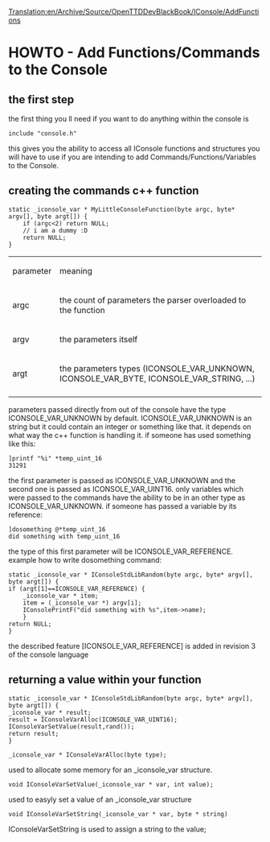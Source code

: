 [[Translation:en/Archive/Source/OpenTTDDevBlackBook/IConsole/AddFunctions]]
=HOWTO - Add Functions/Commands to the Console=
==the first step==
the first thing you ll need if you want to do anything within the console is
<pre>
include "console.h"
</pre>
this gives you the ability to access all IConsole functions and structures you will have to use if you are intending to add Commands/Functions/Variables to the Console.

==creating the commands c++ function==
<pre>
static _iconsole_var * MyLittleConsoleFunction(byte argc, byte* argv[], byte argt[]) {
	if (argc<2) return NULL;
	// i am a dummy :D
	return NULL;
}
</pre>
{|
| parameter || meaning
|-
| argc || the count of parameters the parser overloaded to the function
|-
| argv || the parameters itself
|-
| argt || the parameters types (ICONSOLE_VAR_UNKNOWN, ICONSOLE_VAR_BYTE, ICONSOLE_VAR_STRING, ...)
|-
|}
parameters passed directly from out of the console have the type ICONSOLE_VAR_UNKNOWN by default. ICONSOLE_VAR_UNKNOWN is an string but it could contain an integer or something like that. it depends on what way the c++ function is handling it. if someone has used something like this:
<pre>
]printf "%i" *temp_uint_16
31291
</pre>
the first parameter is passed as ICONSOLE_VAR_UNKNOWN and the second one is passed as ICONSOLE_VAR_UINT16. only variables which were passed to the commands have the ability to be in an other type as ICONSOLE_VAR_UNKNOWN.
if someone has passed a variable by its reference:
<pre>
]dosomething @*temp_uint_16
did something with temp_uint_16
</pre>
the type of this first parameter will be ICONSOLE_VAR_REFERENCE.
example how to write dosomething command:
<pre>
static _iconsole_var * IConsoleStdLibRandom(byte argc, byte* argv[], byte argt[]) {
if (argt[1]==ICONSOLE_VAR_REFERENCE) {
    _iconsole_var * item;
    item = (_iconsole_var *) argv[i];
    IConsolePrintF("did something with %s",item->name);
    }
return NULL;
}
</pre>
<warning>the described feature [ICONSOLE_VAR_REFERENCE] is added in revision 3 of the console language</warning>

==returning a value within your function==
<pre>
static _iconsole_var * IConsoleStdLibRandom(byte argc, byte* argv[], byte argt[]) {
_iconsole_var * result;
result = IConsoleVarAlloc(ICONSOLE_VAR_UINT16);
IConsoleVarSetValue(result,rand());
return result;
}
</pre>
<pre>_iconsole_var * IConsoleVarAlloc(byte type);</pre>
used to allocate some memory for an _iconsole_var structure.
<pre>void IConsoleVarSetValue(_iconsole_var * var, int value);</pre>
used to easyly set a value of an _iconsole_var structure
<pre>void IConsoleVarSetString(_iconsole_var * var, byte * string)</pre>
IConsoleVarSetString is used to assign a string to the value;